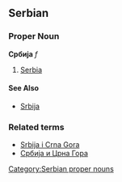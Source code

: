 ==Serbian==
===Proper Noun===
'''Србија''' ''f''
#[[Serbia]]
====See Also====
*[[Srbija]]
===Related terms===
*[[Srbija i Crna Gora]]
*[[Србија и Црна Гора]]
[[Category:Serbian proper nouns]]